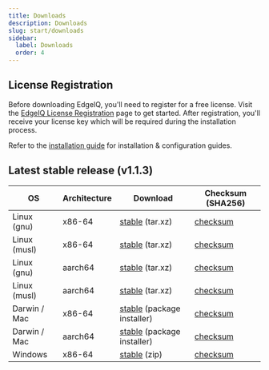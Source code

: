 ```yaml
---
title: Downloads
description: Downloads
slug: start/downloads
sidebar:
  label: Downloads
  order: 4
---
```


## License Registration

Before downloading EdgeIQ, you'll need to register for a free license. Visit the [EdgeIQ License Registration](https://edge-iq-services.behavure.ai/l/edgeiq-free-license) page to get started. After registration, you'll receive your license key which will be required during the installation process.

Refer to the [installation guide](/edge_iq/install/overview) for installation & configuration guides.

## Latest stable release (v1.1.3)

| OS           | Architecture | Download                                                                                          | Checksum (SHA256)                                                                               |
| ------------ | ------------ | ------------------------------------------------------------------------------------------------- | ----------------------------------------------------------------------------------------------- |
| Linux (gnu)  | x86-64       | [stable](https://downloads.behavure.ai/1.1.3/edgeiq-x86_64-unknown-linux-gnu.tar.xz) (tar.xz)     | [checksum](https://downloads.behavure.ai/1.1.3/edgeiq-x86_64-unknown-linux-gnu.tar.xz.sha256)   |
| Linux (musl) | x86-64       | [stable](https://downloads.behavure.ai/1.1.3/edgeiq-x86_64-unknown-linux-musl.tar.xz) (tar.xz)    | [checksum](https://downloads.behavure.ai/1.1.3/edgeiq-x86_64-unknown-linux-musl.tar.xz.sha256)  |
| Linux (gnu)  | aarch64      | [stable](https://downloads.behavure.ai/1.1.3/edgeiq-aarch64-unknown-linux-gnu.tar.xz) (tar.xz)    | [checksum](https://downloads.behavure.ai/1.1.3/edgeiq-aarch64-unknown-linux-gnu.tar.xz.sha256)  |
| Linux (musl) | aarch64      | [stable](https://downloads.behavure.ai/1.1.3/edgeiq-aarch64-unknown-linux-musl.tar.xz) (tar.xz)   | [checksum](https://downloads.behavure.ai/1.1.3/edgeiq-aarch64-unknown-linux-musl.tar.xz.sha256) |
| Darwin / Mac | x86-64       | [stable](https://downloads.behavure.ai/1.1.3/edgeiq-x86_64-apple-darwin.pkg) (package installer)  | [checksum](https://downloads.behavure.ai/1.1.3/edgeiq-x86_64-apple-darwin.pkg.sha256)           |
| Darwin / Mac | aarch64      | [stable](https://downloads.behavure.ai/1.1.3/edgeiq-aarch64-apple-darwin.pkg) (package installer) | [checksum](https://downloads.behavure.ai/1.1.3/edgeiq-aarch64-apple-darwin.pkg.sha256)          |
| Windows      | x86-64       | [stable](https://downloads.behavure.ai/1.1.3/edgeiq-x86_64-pc-windows-msvc.zip) (zip)             | [checksum](https://downloads.behavure.ai/1.1.3/edgeiq-x86_64-pc-windows-msvc.zip.sha256)        |

